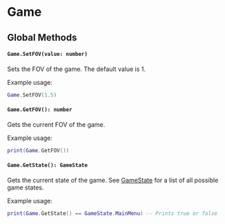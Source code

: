 # Game

## Global Methods

#### `Game.SetFOV(value: number)`

Sets the FOV of the game. The default value is 1.

Example usage:

```lua
Game.SetFOV(1.5)
```

#### `Game.GetFOV(): number`

Gets the current FOV of the game.

Example usage:

```lua
print(Game.GetFOV())
```

#### `Game.GetState(): GameState`

Gets the current state of the game. See [GameState](/client-api/gamestate) for a list of all possible game states.

Example usage:

```lua
print(Game.GetState() == GameState.MainMenu) -- Prints true or false
```
